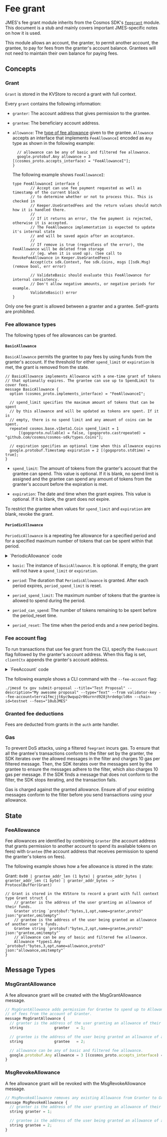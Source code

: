 
# Fee grant

<Admonition type="info" icon="ℹ️">

JMES's fee grant module inherits from the Cosmos SDK's [`feegrant`](https://docs.cosmos.network/master/modules/feegrant/) module. This document is a stub and mainly covers important JMES-specific notes on how it is used.

</Admonition>

This module allows an account, the granter, to permit another account, the grantee, to pay for fees from the granter's account balance. Grantees will not need to maintain their own balance for paying fees.

## Concepts

### Grant

`Grant` is stored in the KVStore to record a grant with full context.

Every `grant` contains the following information:

- `granter`: The account address that gives permission to the grantee.
- `grantee`: The beneficiary account address.
- `allowance`: The [type of fee allowance](#fee-allowance-types) given to the grantee. `Allowance` accepts an interface that implements `FeeAllowanceI` encoded as `Any` type as shown in the following example:

  ```
    // allowance can be any of basic and filtered fee allowance.
    google.protobuf.Any allowance = 3 [(cosmos_proto.accepts_interface) = "FeeAllowanceI"];
  }
  ```

  The following example shows `FeeAllowanceI`:

  ```
  type FeeAllowanceI interface {
          // Accept can use fee payment requested as well as timestamp of the current block
          // to determine whether or not to process this. This is checked in
          // Keeper.UseGrantedFees and the return values should match how it is handled there.
          //
          // If it returns an error, the fee payment is rejected, otherwise it is accepted.
          // The FeeAllowance implementation is expected to update it's internal state
          // and will be saved again after an acceptance.
          //
          // If remove is true (regardless of the error), the FeeAllowance will be deleted from storage
          // (eg. when it is used up). (See call to RevokeFeeAllowance in Keeper.UseGrantedFees)
          Accept(ctx sdk.Context, fee sdk.Coins, msgs []sdk.Msg) (remove bool, err error)

          // ValidateBasic should evaluate this FeeAllowance for internal consistency.
          // Don't allow negative amounts, or negative periods for example.
          ValidateBasic() error
  }
  ```

Only one fee grant is allowed between a granter and a grantee. Self-grants are prohibited.

### Fee allowance types

The following types of fee allowances can be granted.

#### `BasicAllowance`

`BasicAllowance` permits the grantee to pay fees by using funds from the granter's account. If the threshold for either `spend_limit` or `expiration` is met, the grant is removed from the state.

```
// BasicAllowance implements Allowance with a one-time grant of tokens
// that optionally expires. The grantee can use up to SpendLimit to cover fees.
message BasicAllowance {
  option (cosmos_proto.implements_interface) = "FeeAllowanceI";

  // spend_limit specifies the maximum amount of tokens that can be spent
  // by this allowance and will be updated as tokens are spent. If it is
  // empty, there is no spend limit and any amount of coins can be spent.
  repeated cosmos.base.v1beta1.Coin spend_limit = 1
      [(gogoproto.nullable) = false, (gogoproto.castrepeated) = "github.com/cosmos/cosmos-sdk/types.Coins"];

  // expiration specifies an optional time when this allowance expires
  google.protobuf.Timestamp expiration = 2 [(gogoproto.stdtime) = true];
}
```

- `spend_limit`: The amount of tokens from the granter's account that the grantee can spend. This value is optional. If it is blank, no spend limit is assigned and the grantee can spend any amount of tokens from the granter's account before the expiration is met.

- `expiration`: The date and time when the grant expires. This value is optional. If it is blank, the grant does not expire.

To restrict the grantee when values for `spend_limit` and `expiration` are blank, revoke the grant.

#### `PeriodicAllowance`

`PeriodicAllowance` is a repeating fee allowance for a specified period and for a specified maximum number of tokens that can be spent within that period.

<details> 
<summary> `PeriodicAllowance` code </summary>
<p>

```
// PeriodicAllowance extends Allowance to allow for both a maximum cap
// as well as a limit per time period.
message PeriodicAllowance {
  option (cosmos_proto.implements_interface) = "FeeAllowanceI";

  // basic specifies a struct of `BasicAllowance`
  BasicAllowance basic = 1 [(gogoproto.nullable) = false];

  // period specifies the time duration in which period_spend_limit coins can
  // be spent before that allowance is reset
  google.protobuf.Duration period = 2 [(gogoproto.stdduration) = true, (gogoproto.nullable) = false];

  // period_spend_limit specifies the maximum number of coins that can be spent
  // in the period
  repeated cosmos.base.v1beta1.Coin period_spend_limit = 3
      [(gogoproto.nullable) = false, (gogoproto.castrepeated) = "github.com/cosmos/cosmos-sdk/types.Coins"];

  // period_can_spend is the number of coins left to be spent before the period_reset time
  repeated cosmos.base.v1beta1.Coin period_can_spend = 4
      [(gogoproto.nullable) = false, (gogoproto.castrepeated) = "github.com/cosmos/cosmos-sdk/types.Coins"];

  // period_reset is the time at which this period resets and a new one begins,
  // it is calculated from the start time of the first transaction after the
  // last period ended
  google.protobuf.Timestamp period_reset = 5 [(gogoproto.stdtime) = true, (gogoproto.nullable) = false];
}

// AllowedMsgAllowance creates allowance only for specified message types.
message AllowedMsgAllowance {
  option (gogoproto.goproto_getters)         = false;
  option (cosmos_proto.implements_interface) = "FeeAllowanceI";

  // allowance can be any of basic and filtered fee allowance.
  google.protobuf.Any allowance = 1 [(cosmos_proto.accepts_interface) = "FeeAllowanceI"];

  // allowed_messages are the messages for which the grantee has the access.
  repeated string allowed_messages = 2;
}

// Grant is stored in the KVStore to record a grant with full context
message Grant {
  // granter is the address of the user granting an allowance of their funds.
  string              granter   = 1;

  // grantee is the address of the user being granted an allowance of another user's funds.
  string              grantee   = 2;

```

</p>
</details>

- `basic`: The instance of `BasicAllowance`.  It is optional. If empty, the grant will not have a `spend_limit` or `expiration`.

- `period`: The duration that `PeriodicAllowance` is granted. After each period expires, `period_spend_limit` is reset.

- `period_spend_limit`: The maximum number of tokens that the grantee is allowed to spend during the period.

- `period_can_spend`: The number of tokens remaining to be spent before the period_reset time.

- `period_reset`: The time when the period ends and a new period begins.

### Fee account flag

To run transactions that use fee grant from the CLI, specify the `FeeAccount` flag followed by the granter's account address. When this flag is set, `clientCtx` appends the granter's account address.

<details> 
<summary> `FeeAccount` code </summary>
<p>

```
if clientCtx.FeeGranter == nil || flagSet.Changed(flags.FlagFeeAccount) {
  granter, _ := flagSet.GetString(flags.FlagFeeAccount)

  if granter != "" {
    granterAcc, err := sdk.AccAddressFromBech32(granter)
    if err != nil {
      return clientCtx, err
    }

    clientCtx = clientCtx.WithFeeGranterAddress(granterAcc)
  }
}
```

```
package tx

import (
	"bufio"
	"errors"
	"fmt"
	"net/http"
	"os"

	"github.com/spf13/pflag"

	"github.com/cosmos/cosmos-sdk/client"
	"github.com/cosmos/cosmos-sdk/client/flags"
	"github.com/cosmos/cosmos-sdk/client/input"
	"github.com/cosmos/cosmos-sdk/crypto/keys/secp256k1"
	cryptotypes "github.com/cosmos/cosmos-sdk/crypto/types"
	sdk "github.com/cosmos/cosmos-sdk/types"
	sdkerrors "github.com/cosmos/cosmos-sdk/types/errors"
	"github.com/cosmos/cosmos-sdk/types/rest"
	"github.com/cosmos/cosmos-sdk/types/tx"
	"github.com/cosmos/cosmos-sdk/types/tx/signing"
	authsigning "github.com/cosmos/cosmos-sdk/x/auth/signing"
	authtx "github.com/cosmos/cosmos-sdk/x/auth/tx"
)

// GenerateOrBroadcastTxCLI will either generate and print an unsigned transaction
// or sign it and broadcast it returning an error upon failure.
func GenerateOrBroadcastTxCLI(clientCtx client.Context, flagSet *pflag.FlagSet, msgs ...sdk.Msg) error {
	txf := NewFactoryCLI(clientCtx, flagSet)
	return GenerateOrBroadcastTxWithFactory(clientCtx, txf, msgs...)
}

// GenerateOrBroadcastTxWithFactory will either generate and print an unsigned transaction
// or sign it and broadcast it returning an error upon failure.
func GenerateOrBroadcastTxWithFactory(clientCtx client.Context, txf Factory, msgs ...sdk.Msg) error {
	if clientCtx.GenerateOnly {
		return GenerateTx(clientCtx, txf, msgs...)
	}

	return BroadcastTx(clientCtx, txf, msgs...)
}

// GenerateTx will generate an unsigned transaction and print it to the writer
// specified by ctx.Output. If simulation was requested, the gas will be
// simulated and also printed to the same writer before the transaction is
// printed.
func GenerateTx(clientCtx client.Context, txf Factory, msgs ...sdk.Msg) error {
	if txf.SimulateAndExecute() {
		if clientCtx.Offline {
			return errors.New("cannot estimate gas in offline mode")
		}

		_, adjusted, err := CalculateGas(clientCtx.QueryWithData, txf, msgs...)
		if err != nil {
			return err
		}

		txf = txf.WithGas(adjusted)
		_, _ = fmt.Fprintf(os.Stderr, "%s\n", GasEstimateResponse{GasEstimate: txf.Gas()})
	}

	tx, err := BuildUnsignedTx(txf, msgs...)
	if err != nil {
		return err
	}

	json, err := clientCtx.TxConfig.TxJSONEncoder()(tx.GetTx())
	if err != nil {
		return err
	}

	return clientCtx.PrintString(fmt.Sprintf("%s\n", json))
}

// BroadcastTx attempts to generate, sign, and broadcast a transaction with the
// given set of messages. It will also simulate gas requirements if necessary.
// It will return an error upon failure.
func BroadcastTx(clientCtx client.Context, txf Factory, msgs ...sdk.Msg) error {
	txf, err := PrepareFactory(clientCtx, txf)
	if err != nil {
		return err
	}

	if txf.SimulateAndExecute() || clientCtx.Simulate {
		_, adjusted, err := CalculateGas(clientCtx.QueryWithData, txf, msgs...)
		if err != nil {
			return err
		}

		txf = txf.WithGas(adjusted)
		_, _ = fmt.Fprintf(os.Stderr, "%s\n", GasEstimateResponse{GasEstimate: txf.Gas()})
	}

	if clientCtx.Simulate {
		return nil
	}

	tx, err := BuildUnsignedTx(txf, msgs...)
	if err != nil {
		return err
	}

	if !clientCtx.SkipConfirm {
		out, err := clientCtx.TxConfig.TxJSONEncoder()(tx.GetTx())
		if err != nil {
			return err
		}

		_, _ = fmt.Fprintf(os.Stderr, "%s\n\n", out)

		buf := bufio.NewReader(os.Stdin)
		ok, err := input.GetConfirmation("confirm transaction before signing and broadcasting", buf, os.Stderr)

		if err != nil || !ok {
			_, _ = fmt.Fprintf(os.Stderr, "%s\n", "cancelled transaction")
			return err
		}
	}

	tx.SetFeeGranter(clientCtx.GetFeeGranterAddress())
	err = Sign(txf, clientCtx.GetFromName(), tx, true)
	if err != nil {
		return err
	}

	txBytes, err := clientCtx.TxConfig.TxEncoder()(tx.GetTx())
	if err != nil {
		return err
	}

	// broadcast to a Tendermint node
	res, err := clientCtx.BroadcastTx(txBytes)
	if err != nil {
		return err
	}

	return clientCtx.PrintProto(res)
}

// WriteGeneratedTxResponse writes a generated unsigned transaction to the
// provided http.ResponseWriter. It will simulate gas costs if requested by the
// BaseReq. Upon any error, the error will be written to the http.ResponseWriter.
// Note that this function returns the legacy StdTx Amino JSON format for compatibility
// with legacy clients.
func WriteGeneratedTxResponse(
	ctx client.Context, w http.ResponseWriter, br rest.BaseReq, msgs ...sdk.Msg,
) {
	gasAdj, ok := rest.ParseFloat64OrReturnBadRequest(w, br.GasAdjustment, flags.DefaultGasAdjustment)
	if !ok {
		return
	}

	gasSetting, err := flags.ParseGasSetting(br.Gas)
	if rest.CheckBadRequestError(w, err) {
		return
	}

	txf := Factory{fees: br.Fees, gasPrices: br.GasPrices}.
		WithAccountNumber(br.AccountNumber).
		WithSequence(br.Sequence).
		WithGas(gasSetting.Gas).
		WithGasAdjustment(gasAdj).
		WithMemo(br.Memo).
		WithChainID(br.ChainID).
		WithSimulateAndExecute(br.Simulate).
		WithTxConfig(ctx.TxConfig).
		WithTimeoutHeight(br.TimeoutHeight)

	if br.Simulate || gasSetting.Simulate {
		if gasAdj < 0 {
			rest.WriteErrorResponse(w, http.StatusBadRequest, sdkerrors.ErrorInvalidGasAdjustment.Error())
			return
		}

		_, adjusted, err := CalculateGas(ctx.QueryWithData, txf, msgs...)
		if rest.CheckInternalServerError(w, err) {
			return
		}

		txf = txf.WithGas(adjusted)

		if br.Simulate {
			rest.WriteSimulationResponse(w, ctx.LegacyAmino, txf.Gas())
			return
		}
	}

	tx, err := BuildUnsignedTx(txf, msgs...)
	if rest.CheckBadRequestError(w, err) {
		return
	}

	stdTx, err := ConvertTxToStdTx(ctx.LegacyAmino, tx.GetTx())
	if rest.CheckInternalServerError(w, err) {
		return
	}

	output, err := ctx.LegacyAmino.MarshalJSON(stdTx)
	if rest.CheckInternalServerError(w, err) {
		return
	}

	w.Header().Set("Content-Type", "application/json")
	w.WriteHeader(http.StatusOK)
	_, _ = w.Write(output)
}

// BuildUnsignedTx builds a transaction to be signed given a set of messages. The
// transaction is initially created via the provided factory's generator. Once
// created, the fee, memo, and messages are set.
func BuildUnsignedTx(txf Factory, msgs ...sdk.Msg) (client.TxBuilder, error) {
	if txf.chainID == "" {
		return nil, fmt.Errorf("chain ID required but not specified")
	}

	fees := txf.fees

	if !txf.gasPrices.IsZero() {
		if !fees.IsZero() {
			return nil, errors.New("cannot provide both fees and gas prices")
		}

		glDec := sdk.NewDec(int64(txf.gas))

		// Derive the fees based on the provided gas prices where
		// fee = ceil(gasPrice * gasLimit).
		fees = make(sdk.Coins, len(txf.gasPrices))

		for i, gp := range txf.gasPrices {
			fee := gp.Amount.Mul(glDec)
			fees[i] = sdk.NewCoin(gp.Denom, fee.Ceil().RoundInt())
		}
	}

	tx := txf.txConfig.NewTxBuilder()

	if err := tx.SetMsgs(msgs...); err != nil {
		return nil, err
	}

	tx.SetMemo(txf.memo)
	tx.SetFeeAmount(fees)
	tx.SetGasLimit(txf.gas)
	tx.SetTimeoutHeight(txf.TimeoutHeight())

	return tx, nil
}

// BuildSimTx creates an unsigned tx with an empty single signature and returns
// the encoded transaction or an error if the unsigned transaction cannot be
// built.
func BuildSimTx(txf Factory, msgs ...sdk.Msg) ([]byte, error) {
	txb, err := BuildUnsignedTx(txf, msgs...)
	if err != nil {
		return nil, err
	}

	// Create an empty signature literal as the ante handler will populate with a
	// sentinel pubkey.
	sig := signing.SignatureV2{
		PubKey: &secp256k1.PubKey{},
		Data: &signing.SingleSignatureData{
			SignMode: txf.signMode,
		},
		Sequence: txf.Sequence(),
	}
	if err := txb.SetSignatures(sig); err != nil {
		return nil, err
	}

	protoProvider, ok := txb.(authtx.ProtoTxProvider)
	if !ok {
		return nil, fmt.Errorf("cannot simulate amino tx")
	}
	simReq := tx.SimulateRequest{Tx: protoProvider.GetProtoTx()}

	return simReq.Marshal()
}

// CalculateGas simulates the execution of a transaction and returns the
// simulation response obtained by the query and the adjusted gas amount.
func CalculateGas(
	queryFunc func(string, []byte) ([]byte, int64, error), txf Factory, msgs ...sdk.Msg,
) (tx.SimulateResponse, uint64, error) {
	txBytes, err := BuildSimTx(txf, msgs...)
	if err != nil {
		return tx.SimulateResponse{}, 0, err
	}

	// TODO This should use the generated tx service Client.
	// https://github.com/cosmos/cosmos-sdk/issues/7726
	bz, _, err := queryFunc("/cosmos.tx.v1beta1.Service/Simulate", txBytes)
	if err != nil {
		return tx.SimulateResponse{}, 0, err
	}

	var simRes tx.SimulateResponse

	if err := simRes.Unmarshal(bz); err != nil {
		return tx.SimulateResponse{}, 0, err
	}

	return simRes, uint64(txf.GasAdjustment() * float64(simRes.GasInfo.GasUsed)), nil
}

// PrepareFactory ensures the account defined by ctx.GetFromAddress() exists and
// if the account number and/or the account sequence number are zero (not set),
// they will be queried for and set on the provided Factory. A new Factory with
// the updated fields will be returned.
func PrepareFactory(clientCtx client.Context, txf Factory) (Factory, error) {
	from := clientCtx.GetFromAddress()

	if err := txf.accountRetriever.EnsureExists(clientCtx, from); err != nil {
		return txf, err
	}

	initNum, initSeq := txf.accountNumber, txf.sequence
	if initNum == 0 || initSeq == 0 {
		num, seq, err := txf.accountRetriever.GetAccountNumberSequence(clientCtx, from)
		if err != nil {
			return txf, err
		}

		if initNum == 0 {
			txf = txf.WithAccountNumber(num)
		}

		if initSeq == 0 {
			txf = txf.WithSequence(seq)
		}
	}

	return txf, nil
}

// SignWithPrivKey signs a given tx with the given private key, and returns the
// corresponding SignatureV2 if the signing is successful.
func SignWithPrivKey(
	signMode signing.SignMode, signerData authsigning.SignerData,
	txBuilder client.TxBuilder, priv cryptotypes.PrivKey, txConfig client.TxConfig,
	accSeq uint64,
) (signing.SignatureV2, error) {
	var sigV2 signing.SignatureV2

	// Generate the bytes to be signed.
	signBytes, err := txConfig.SignModeHandler().GetSignBytes(signMode, signerData, txBuilder.GetTx())
	if err != nil {
		return sigV2, err
	}

	// Sign those bytes
	signature, err := priv.Sign(signBytes)
	if err != nil {
		return sigV2, err
	}

	// Construct the SignatureV2 struct
	sigData := signing.SingleSignatureData{
		SignMode:  signMode,
		Signature: signature,
	}

	sigV2 = signing.SignatureV2{
		PubKey:   priv.PubKey(),
		Data:     &sigData,
		Sequence: accSeq,
	}

	return sigV2, nil
}

func checkMultipleSigners(mode signing.SignMode, tx authsigning.Tx) error {
	if mode == signing.SignMode_SIGN_MODE_DIRECT &&
		len(tx.GetSigners()) > 1 {
		return sdkerrors.Wrap(sdkerrors.ErrNotSupported, "Signing in DIRECT mode is only supported for transactions with one signer only")
	}
	return nil
}

// Sign signs a given tx with a named key. The bytes signed over are canonical.
// The resulting signature will be added to the transaction builder overwriting the previous
// ones if overwrite=true (otherwise, the signature will be appended).
// Signing a transaction with mutltiple signers in the DIRECT mode is not supprted and will
// return an error.
// An error is returned upon failure.
func Sign(txf Factory, name string, txBuilder client.TxBuilder, overwriteSig bool) error {
	if txf.keybase == nil {
		return errors.New("keybase must be set prior to signing a transaction")
	}

	signMode := txf.signMode
	if signMode == signing.SignMode_SIGN_MODE_UNSPECIFIED {
		// use the SignModeHandler's default mode if unspecified
		signMode = txf.txConfig.SignModeHandler().DefaultMode()
	}
	if err := checkMultipleSigners(signMode, txBuilder.GetTx()); err != nil {
		return err
	}

	key, err := txf.keybase.Key(name)
	if err != nil {
		return err
	}
	pubKey := key.GetPubKey()
	signerData := authsigning.SignerData{
		ChainID:       txf.chainID,
		AccountNumber: txf.accountNumber,
		Sequence:      txf.sequence,
	}

	// For SIGN_MODE_DIRECT, calling SetSignatures calls setSignerInfos on
	// TxBuilder under the hood, and SignerInfos is needed to generate the
	// sign bytes. This is the reason for setting SetSignatures here, with a
	// nil signature.
	//
	// Note: this line is not needed for SIGN_MODE_LEGACY_AMINO, but providing it
	// also doesn't affect its generated sign bytes, so for the sake of simplicity,
	// it is placed here.
	sigData := signing.SingleSignatureData{
		SignMode:  signMode,
		Signature: nil,
	}
	sig := signing.SignatureV2{
		PubKey:   pubKey,
		Data:     &sigData,
		Sequence: txf.Sequence(),
	}
	var prevSignatures []signing.SignatureV2
	if !overwriteSig {
		prevSignatures, err = txBuilder.GetTx().GetSignaturesV2()
		if err != nil {
			return err
		}
	}
	if err := txBuilder.SetSignatures(sig); err != nil {
		return err
	}

	// Generate the bytes to be signed.
	bytesToSign, err := txf.txConfig.SignModeHandler().GetSignBytes(signMode, signerData, txBuilder.GetTx())
	if err != nil {
		return err
	}

	// Sign those bytes
	sigBytes, _, err := txf.keybase.Sign(name, bytesToSign)
	if err != nil {
		return err
	}

	// Construct the SignatureV2 struct
	sigData = signing.SingleSignatureData{
		SignMode:  signMode,
		Signature: sigBytes,
	}
	sig = signing.SignatureV2{
		PubKey:   pubKey,
		Data:     &sigData,
		Sequence: txf.Sequence(),
	}

	if overwriteSig {
		return txBuilder.SetSignatures(sig)
	}
	prevSignatures = append(prevSignatures, sig)
	return txBuilder.SetSignatures(prevSignatures...)
}

// GasEstimateResponse defines a response definition for tx gas estimation.
type GasEstimateResponse struct {
	GasEstimate uint64 `json:"gas_estimate" yaml:"gas_estimate"`
}

func (gr GasEstimateResponse) String() string {
	return fmt.Sprintf("gas estimate: %d", gr.GasEstimate)
}
```

```
func (w *wrapper) SetFeeGranter(feeGranter sdk.AccAddress) {
	if w.tx.AuthInfo.Fee == nil {
		w.tx.AuthInfo.Fee = &tx.Fee{}
	}

	w.tx.AuthInfo.Fee.Granter = feeGranter.String()

	// set authInfoBz to nil because the cached authInfoBz no longer matches tx.AuthInfo
	w.authInfoBz = nil
}
```

```
// Fee includes the amount of coins paid in fees and the maximum
// gas to be used by the transaction. The ratio yields an effective "gasprice",
// which must be above some miminum to be accepted into the mempool.
message Fee {
  // amount is the amount of coins to be paid as a fee
  repeated cosmos.base.v1beta1.Coin amount = 1
      [(gogoproto.nullable) = false, (gogoproto.castrepeated) = "github.com/cosmos/cosmos-sdk/types.Coins"];

  // gas_limit is the maximum gas that can be used in transaction processing
  // before an out of gas error occurs
  uint64 gas_limit = 2;

  // if unset, the first signer is responsible for paying the fees. If set, the specified account must pay the fees.
  // the payer must be a tx signer (and thus have signed this field in AuthInfo).
  // setting this field does *not* change the ordering of required signers for the transaction.
  string payer = 3;

  // if set, the fee payer (either the first signer or the value of the payer field) requests that a fee grant be used
  // to pay fees instead of the fee payer's own balance. If an appropriate fee grant does not exist or the chain does
  // not support fee grants, this will fail
  string granter = 4;
}
```

</p>
</details>

The following example shows a CLI command with the `--fee-account` flag:

```
./jmesd tx gov submit-proposal --title="Test Proposal" --description="My awesome proposal" --type="Text" --from validator-key --fee-account=terra1fmcjjt6yc9wqup2r06urnrd928jhrde6gcld6n --chain-id=testnet --fees="10ubJMES"
```

### Granted fee deductions

Fees are deducted from grants in the `auth` ante handler.

### Gas

To prevent DoS attacks, using a filtered `feegrant` incurs gas. To ensure that all the grantee's transactions conform to the filter set by the granter, the SDK iterates over the allowed messages in the filter and charges 10 gas per filtered message. Then, the SDK iterates over the messages sent by the grantee to ensure the messages adhere to the filter, which also charges 10 gas per message. If the SDK finds a message that does not conform to the filter, the SDK stops iterating, and the transaction fails.

<Admonition type="caution" icon="☢️">

Gas is charged against the granted allowance. Ensure all of your existing messages conform to the filter before you send transactions using your allowance.

</Admonition>

## State

### FeeAllowance

Fee allowances are identified by combining `Granter` (the account address that grants permission to another account to spend its available tokens on fees) with `Grantee` (the account address that receives permission to spend the granter's tokens on fees).

The following example shows how a fee allowance is stored in the state:

Grant: `0x00 | grantee_addr_len (1 byte) | grantee_addr_bytes | granter_addr_len (1 byte) | granter_addr_bytes -> ProtocolBuffer(Grant)`

```
// Grant is stored in the KVStore to record a grant with full context
type Grant struct {
	// granter is the address of the user granting an allowance of their funds.
	Granter string `protobuf:"bytes,1,opt,name=granter,proto3" json:"granter,omitempty"`
	// grantee is the address of the user being granted an allowance of another user's funds.
	Grantee string `protobuf:"bytes,2,opt,name=grantee,proto3" json:"grantee,omitempty"`
	// allowance can be any of basic and filtered fee allowance.
	Allowance *types1.Any `protobuf:"bytes,3,opt,name=allowance,proto3" json:"allowance,omitempty"`
}
```

## Message Types

### MsgGrantAllowance

A fee allowance grant will be created with the MsgGrantAllowance message.

```js
// MsgGrantAllowance adds permission for Grantee to spend up to Allowance
// of fees from the account of Granter.
message MsgGrantAllowance {
  // granter is the address of the user granting an allowance of their funds.
  string              granter   = 1;

  // grantee is the address of the user being granted an allowance of another user's funds.
  string              grantee   = 2;

  // allowance can be any of basic and filtered fee allowance.
  google.protobuf.Any allowance = 3 [(cosmos_proto.accepts_interface) = "FeeAllowanceI"];
}
```

### MsgRevokeAllowance

A fee allowance grant will be revoked with the MsgRevokeAllowance message.

```js
// MsgRevokeAllowance removes any existing Allowance from Granter to Grantee.
message MsgRevokeAllowance {
  // granter is the address of the user granting an allowance of their funds.
  string granter = 1;

  // grantee is the address of the user being granted an allowance of another user's funds.
  string grantee = 2;
}
```
